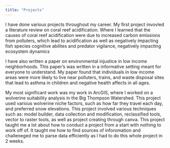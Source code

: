 ```yaml
---
title: "Projects"
---
```


I have done various projects throughout my career. My first project invovled a literature review on coral reef acidification. Where I learned that the causes of coral reef acidification were due to increased carbon emissions from polluters, which lead to acidification as well as negatively impacting fish species cognitive abilites and predator vigilance, negatively impacting ecosystem dynamics

I have also written a paper on environmental injustice in low income neighborhoods. This paper's was written in a informative setting meant for everyone to understand. My paper found that individuals in low income areas were more likely to live near polluters, trains, and waste disposal sites that lead to asthma in children and negative health affects in all ages.

My most significant work was my work in ArcGIS, where I worked on a wolverine suitability analysis in the Big Thompson Watershed. This project used various wolverine niche factors, such as how far they travel each day, and preferred snow elevations. This project involved various techniques such as: model builder, data collection and modification, reclassified tools, vector to raster tools, as well as project creating through canva. This project taught me a lot about how to conduct a project from a start with nothing to work off of. It taught me how to find sources of inforomation and challeneged me to parse data efficiently as I had to do this whole project in 2 weeks.
